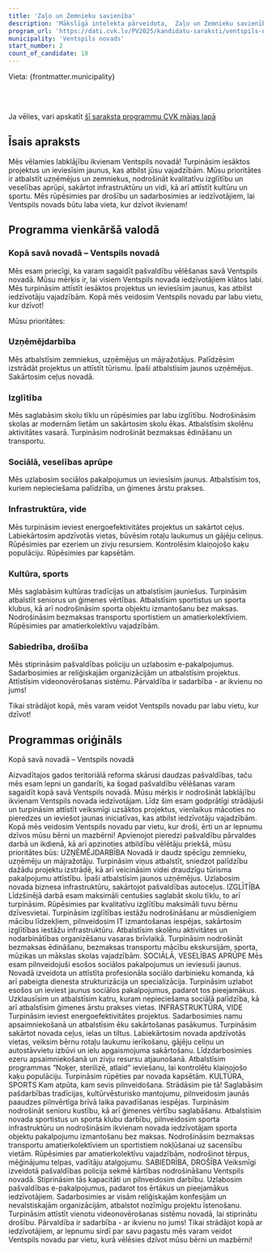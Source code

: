 ```yaml
---
title: 'Zaļo un Zemnieku savienība'
description: 'Mākslīgā intelekta pārveidota,  Zaļo un Zemnieku savienība - Ventspils novads programma vienkāršā valodā'
program_url: 'https://dati.cvk.lv/PV2025/kandidatu-saraksti/ventspils-novads/zalo-un-zemnieku-savieniba'
municipality: 'Ventspils novads'
start_number: 2
count_of_candidate: 18
---
```



Vieta: {frontmatter.municipality}<br/>

<Badge text="Uzņēmējdarbības atbalsts" variant="note" size="small" /> <Badge text="Kvalitatīva izglītība" variant="note" size="small" /> <Badge text="Sociālā aprūpe un veselība" variant="note" size="small" /> <Badge text="Infrastruktūras attīstība" variant="note" size="small" /> <Badge text="Kultūra un sports" variant="note" size="small" />

<br/><br/> 

<Card title='Šis ir mākslīga intelekta ģenerēts apraksts' icon='starlight'>
    Ja vēlies, vari apskatīt <a href={frontmatter.program_url} target='_blank'>šī saraksta programmu CVK mājas lapā</a>
    </Card>

## Īsais apraksts

Mēs vēlamies labklājību ikvienam Ventspils novadā! Turpināsim iesāktos projektus un ieviesīsim jaunus, kas atbilst jūsu vajadzībām. Mūsu prioritātes ir atbalstīt uzņēmējus un zemniekus, nodrošināt kvalitatīvu izglītību un veselības aprūpi, sakārtot infrastruktūru un vidi, kā arī attīstīt kultūru un sportu. Mēs rūpēsimies par drošību un sadarbosimies ar iedzīvotājiem, lai Ventspils novads būtu laba vieta, kur dzīvot ikvienam!

## Programma vienkāršā valodā

### Kopā savā novadā – Ventspils novadā

Mēs esam priecīgi, ka varam sagaidīt pašvaldību vēlēšanas savā Ventspils novadā. Mūsu mērķis ir, lai visiem Ventspils novada iedzīvotājiem klātos labi. Mēs turpināsim attīstīt iesāktos projektus un ieviesīsim jaunus, kas atbilst iedzīvotāju vajadzībām. Kopā mēs veidosim Ventspils novadu par labu vietu, kur dzīvot!

Mūsu prioritātes:

### Uzņēmējdarbība

Mēs atbalstīsim zemniekus, uzņēmējus un mājražotājus. Palīdzēsim izstrādāt projektus un attīstīt tūrismu. Īpaši atbalstīsim jaunos uzņēmējus. Sakārtosim ceļus novadā.

### Izglītība

Mēs saglabāsim skolu tīklu un rūpēsimies par labu izglītību. Nodrošināsim skolas ar modernām lietām un sakārtosim skolu ēkas. Atbalstīsim skolēnu aktivitātes vasarā. Turpināsim nodrošināt bezmaksas ēdināšanu un transportu.

### Sociālā, veselības aprūpe

Mēs uzlabosim sociālos pakalpojumus un ieviesīsim jaunus. Atbalstīsim tos, kuriem nepieciešama palīdzība, un ģimenes ārstu prakses.

### Infrastruktūra, vide

Mēs turpināsim ieviest energoefektivitātes projektus un sakārtot ceļus. Labiekārtosim apdzīvotās vietas, būvēsim rotaļu laukumus un gājēju celiņus. Rūpēsimies par ezeriem un zivju resursiem. Kontrolēsim klaiņojošo kaķu populāciju. Rūpēsimies par kapsētām.

### Kultūra, sports

Mēs saglabāsim kultūras tradīcijas un atbalstīsim jauniešus. Turpināsim atbalstīt seniorus un ģimenes vērtības. Atbalstīsim sportistus un sporta klubus, kā arī nodrošināsim sporta objektu izmantošanu bez maksas. Nodrošināsim bezmaksas transportu sportistiem un amatierkolektīviem. Rūpēsimies par amatierkolektīvu vajadzībām.

### Sabiedrība, drošība

Mēs stiprināsim pašvaldības policiju un uzlabosim e-pakalpojumus. Sadarbosimies ar reliģiskajām organizācijām un atbalstīsim projektus. Attīstīsim videonovērošanas sistēmu. Pārvaldība ir sadarbība - ar ikvienu no jums!

Tikai strādājot kopā, mēs varam veidot Ventspils novadu par labu vietu, kur dzīvot!

## Programmas oriģināls

Kopā savā novadā – Ventspils novadā

Aizvadītajos gados teritoriālā reforma skārusi daudzas pašvaldības, taču mēs esam lepni un gandarīti, ka šogad pašvaldību vēlēšanas varam sagaidīt kopā savā Ventspils novadā.
Mūsu mērķis ir nodrošināt labklājību ikvienam Ventspils novada iedzīvotājam. Līdz šim esam godprātīgi strādājuši un turpināsim attīstīt veiksmīgi uzsāktos projektus, vienlaikus mācoties no pieredzes un ieviešot jaunas iniciatīvas, kas atbilst iedzīvotāju vajadzībām. Kopā mēs veidosim Ventspils novadu par vietu, kur droši, ērti un ar lepnumu dzīvos mūsu bērni un mazbērni!
Apvienojot pieredzi pašvaldību pārvaldes darbā un ikdienā, kā arī apzinoties atbildību vēlētāju priekšā, mūsu prioritātes būs:
UZŅĒMĒJDARBĪBA
Novadā ir daudz spēcīgu zemnieku, uzņēmēju un mājražotāju. Turpināsim viņus atbalstīt, sniedzot palīdzību dažādu projektu izstrādē, kā arī veicināsim videi draudzīgu tūrisma pakalpojumu attīstību. Īpaši atbalstīsim jaunos uzņēmējus. Uzlabosim novada biznesa infrastruktūru, sakārtojot pašvaldības autoceļus.
IZGLĪTĪBA
Līdzšinējā darbā esam maksimāli centušies saglabāt skolu tīklu, to arī turpināsim. Rūpēsimies par kvalitatīvu izglītību maksimāli tuvu bērnu dzīvesvietai. Turpināsim izglītības iestāžu nodrošināšanu ar mūsdienīgiem mācību līdzekļiem, pilnveidosim IT izmantošanas iespējas, sakārtosim izglītības iestāžu infrastruktūru. Atbalstīsim skolēnu aktivitātes un nodarbinātības organizēšanu vasaras brīvlaikā. Turpināsim nodrošināt bezmaksas ēdināšanu, bezmaksas transportu mācību ekskursijām, sporta, mūzikas un mākslas skolas vajadzībām.
SOCIĀLĀ, VESELĪBAS APRŪPE
Mēs esam pilnveidojuši esošos sociālos pakalpojumus un ieviesuši jaunus. Novadā izveidota un attīstīta profesionāla sociālo darbinieku komanda, kā arī pabeigta dienesta strukturizācija un specializācija. Turpināsim uzlabot esošos un ieviest jaunus sociālos pakalpojumus, padarot tos pieejamākus. Uzklausīsim un atbalstīsim katru, kuram nepieciešama sociālā palīdzība, kā arī atbalstīsim ģimenes ārstu prakses vietas.
INFRASTRUKTŪRA, VIDE
Turpināsim ieviest energoefektivitātes projektus. Sadarbosimies namu apsaimniekošanā un atbalstīsim ēku sakārtošanas pasākumus. Turpināsim sakārtot novada ceļus, ielas un tiltus. Labiekārtosim novada apdzīvotās vietas, veiksim bērnu rotaļu laukumu ierīkošanu, gājēju celiņu un autostāvvietu izbūvi un ielu apgaismojuma sakārtošanu. Līdzdarbosimies ezeru apsaimniekošanā un zivju resursu atjaunošanā. Atbalstīsim programmas “Noķer, sterilizē, atlaid” ieviešanu, lai kontrolētu klaiņojošo kaķu populāciju. Turpināsim rūpēties par novada kapsētām.
KULTŪRA, SPORTS
Kam atpūta, kam sevis pilnveidošana. Strādāsim pie tā! Saglabāsim pašdarbības tradīcijas, kultūrvēsturisko mantojumu, pilnveidosim jaunās paaudzes pilnvērtīga brīvā laika pavadīšanas iespējas. Turpināsim nodrošināt senioru kustību, kā arī ģimenes vērtību saglabāšanu. Atbalstīsim novada sportistus un sporta klubu darbību, pilnveidosim sporta infrastruktūru un nodrošināsim ikvienam novada iedzīvotājam sporta objektu pakalpojumu izmantošanu bez maksas. Nodrošināsim bezmaksas transportu amatierkolektīviem un sportistiem nokļūšanai uz sacensību vietām. Rūpēsimies par amatierkolektīvu vajadzībām, nodrošinot tērpus, mēģinājumu telpas, vadītāju atalgojumu.
SABIEDRĪBA, DROŠĪBA
Veiksmīgi izveidotā pašvaldības policija sekmē kārtības nodrošināšanu Ventspils novadā. Stiprināsim tās kapacitāti un pilnveidosim darbību. Uzlabosim pašvaldības e-pakalpojumus, padarot tos ērtākus un pieejamākus iedzīvotājiem. Sadarbosimies ar visām reliģiskajām konfesijām un nevalstiskajām organizācijām, atbalstot nozīmīgu projektu īstenošanu. Turpināsim attīstīt vienotu videonovērošanas sistēmu novadā, lai stiprinātu drošību. Pārvaldība ir sadarbība - ar ikvienu no jums!
Tikai strādājot kopā ar iedzīvotājiem, ar lepnumu sirdī par savu pagastu mēs varam veidot Ventspils novadu par vietu, kurā vēlēsies dzīvot mūsu bērni un mazbērni!
